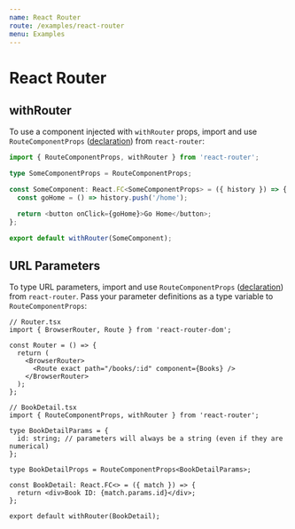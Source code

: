 ```yaml
---
name: React Router
route: /examples/react-router
menu: Examples
---
```


# React Router

## withRouter

To use a component injected with `withRouter` props, import and use `RouteComponentProps` ([declaration](https://github.com/DefinitelyTyped/DefinitelyTyped/blob/master/types/react-router/index.d.ts#L71)) from `react-router`:

```typescript
import { RouteComponentProps, withRouter } from 'react-router';

type SomeComponentProps = RouteComponentProps;

const SomeComponent: React.FC<SomeComponentProps> = ({ history }) => {
  const goHome = () => history.push('/home');

  return <button onClick={goHome}>Go Home</button>;
};

export default withRouter(SomeComponent);
```

## URL Parameters

To type URL parameters, import and use `RouteComponentProps` ([declaration](https://github.com/DefinitelyTyped/DefinitelyTyped/blob/master/types/react-router/index.d.ts#L71)) from `react-router`. Pass your parameter definitions as a type variable to `RouteComponentProps`:

```tsx
// Router.tsx
import { BrowserRouter, Route } from 'react-router-dom';

const Router = () => {
  return (
    <BrowserRouter>
      <Route exact path="/books/:id" component={Books} />
    </BrowserRouter>
  );
};

// BookDetail.tsx
import { RouteComponentProps, withRouter } from 'react-router';

type BookDetailParams = {
  id: string; // parameters will always be a string (even if they are numerical)
};

type BookDetailProps = RouteComponentProps<BookDetailParams>;

const BookDetail: React.FC<> = ({ match }) => {
  return <div>Book ID: {match.params.id}</div>;
};

export default withRouter(BookDetail);
```
